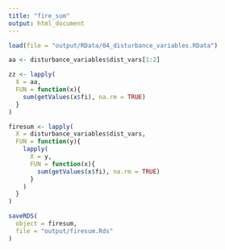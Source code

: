 ```yaml
---
title: "fire_sum"
output: html_document
---
```



```r
load(file = "output/RData/04_disturbance_variables.RData")
```



```r
aa <- disturbance_variables$dist_vars[1:2]
```



```r
zz <- lapply(
  X = aa,
  FUN = function(x){
    sum(getValues(x$fi), na.rm = TRUE)
  }
)
```

```r
firesum <- lapply(
  X = disturbance_variables$dist_vars,
  FUN = function(y){
    lapply(
      X = y,
      FUN = function(x){
        sum(getValues(x$fi), na.rm = TRUE)
      }
    )
  }
)

saveRDS(
  object = firesum,
  file = "output/firesum.Rds"
)
```

